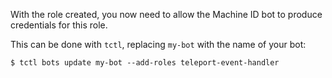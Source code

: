 With the role created, you now need to allow the Machine ID bot to produce
credentials for this role.

This can be done with `tctl`, replacing `my-bot` with the name of your bot:

```code
$ tctl bots update my-bot --add-roles teleport-event-handler
```